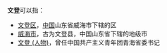 '''文登'''可以指：
* [[文登区|文登区]]，[[中华人民共和国|中国]]山东省威海市下辖的区
* [[威海市|威海市]]，古为文登县，中国山东省下辖的地级市
* [[文登_(人物)|文登 (人物)]]，曾任中国共产主义青年团青海省委书记

{{disambig|Cat=二字地名消歧義}}